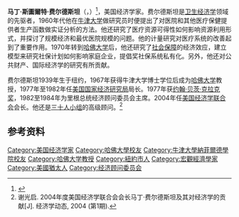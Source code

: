 '''马丁·斯圖爾特·费尔德斯坦'''（{{lang-en|'''Martin Stuart Feldstein'''}}，{{bd|1939年|11月25日|2019年|6月11日|catIdx=Feldstein}}）<ref>{{Cite web |url=https://www.marketwatch.com/story/influential-economist-martin-feldstein-dies-at-79-2019-06-11?mod=hp_econ |title=Influential economist Martin Feldstein dies at 79 |accessdate=2019-06-11 |archive-date=2019-06-17 |archive-url=https://web.archive.org/web/20190617130642/https://www.marketwatch.com/story/influential-economist-martin-feldstein-dies-at-79-2019-06-11?mod=hp_econ |dead-url=no }}</ref>，美国经济学家。费尔德斯坦是[[卫生经济学|卫生经济学]]领域的先驱者，1960年代他在[[牛津大学|牛津大学]]做研究员时便提出了对医院和其他医疗保健提供者生产函数做实证分析的方法。他还研究了医疗资源可得性如何影响资源利用形式，并探讨了规模经济和最优医院规模的问题。他的计量研究对医疗系统的改善起到了重要作用。1970年转到[[哈佛大学|哈佛大学]]后，他还研究了[[社会保障|社会保障]]的经济效应，建立模型来研究社保计划如何影响家庭企业，提倡奖社保系统私有化。另外，他还对公共财产、国际经济学的研究有所贡献。

费尔德斯坦1939年生于纽约，1967年获得牛津大学博士学位后成为[[哈佛大学|哈佛大学]]教授，1977年至1982年任[[美国国家经济研究局|美国国家经济研究局]]局长。1977年获[[约翰·贝茨·克拉克奖|约翰·贝茨·克拉克奖]]，1982至1984年为里根总统经济顾问委员会主席。2004年任[[美国经济学联合会|美国经济学联合会]]会长。他还是[[三十人小组|三十人小组]]的高级顾问。<ref>谢光启. 2004年度美国经济学联合会会长马丁·费尔德斯坦及其对经济学的贡献[J]. 经济学动态, 2004 (第1期).</ref>

== 参考资料 ==
{{reflist}}

{{Authority control}}
{{DEFAULTSORT: Feldstein, Martin}}
[[Category:美国经济学家|Category:美国经济学家]]
[[Category:哈佛大學校友|Category:哈佛大學校友]]
[[Category:牛津大學納菲爾德學院校友|Category:牛津大學納菲爾德學院校友]]
[[Category:哈佛大学教授|Category:哈佛大学教授]]
[[Category:紐約市人|Category:紐約市人]]
[[Category:宏觀經濟學家|Category:宏觀經濟學家]]
[[Category:美國猶太人|Category:美國猶太人]]
[[Category:经济顾问委员会|Category:经济顾问委员会]]